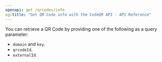 ```yaml
---
openapi: get /qrcodes/info
og:title: "Get QR Code info with the CodeQR API - API Reference"
---
```


You can retrieve a QR Code by providing one of the following as a query parameter:

- `domain` and `key`.
- `qrcodeId`.
- `externalId`.
